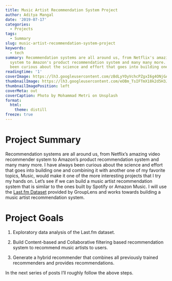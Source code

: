 ```yaml
---
title: Music Artist Recommendation System Project
author: Aditya Mangal
date: '2019-07-17'
categories:
  - Projects
tags:
  - Summary
slug: music-artist-recommendation-system-project
keywords:
  - tech
summary: Recommendation systems are all around us, from Netflix's amazing video recommender
  system to Amazon's product recommendation system and many many more. I have always
  been curious about the science and effort that goes into building one...
readingtime: '1'
coverImage: https://lh3.googleusercontent.com/zBdLyYOyVchcPZgxI6g4ONjGAOSsK3CcDitZq6_gHu1gbtmu5D_x-g5bZtweLd8gzAXYbIU9wIPpzG9l0bACOEKD59eETyU4vnmHqmCiLeGBRBXp3QVoh0RtSah9A28-5RHSKjgogkJM9HsFPR0_rG3wmfhntfk8y0FXMQ2sjWgQtV8_JU99JwCHpoRQqeZPa0pa5qRhczj3pDYgxciTf0ON97pfyvBaKTO1yh7sUl-_H-qJN703vJzlBwK-eqXIo7TTCqVUxsiLkFjQxMhHCOjAcoAmCEQaosSzkI3OVCexpyxhVi_P1GnKOkciC5XgVZadhLLXrHh3BSwEbQJWxXO7mu7qafLQQV4o8AwkiuOR6I4E3WobzWx5Ez8qhV2A8BLqOOJM-e2cnFV2ywAQWbxIXoZM3qyde30z4JZNFlRBS65UkPgncE_9R2rCCXRJOUBYgRP2u91io-6woH4sFyS-Z8FZVRiFDu7arZ3mI7l9jeVXqVEjvSw5go1Q52Irw0S_6t49Q_giN7eP_2mJ44lQVN_RpBquf-Nre0NkPpKXk4rph8lYPWLCVME84WCqIt6CQr7-RW_ZK7QnLOJ4dqwjGg6ipsgX6_ZnMDdJTDrpjwCUceMvB7myb_mbOMG_4BTA3WNOtrm7W6owMvcpNbTjr7Bakpb679hToV6V4l0kEKYn4k-b6QzTaKGrmL2_rvDUxlw5r2cB5ljl_wkZSYGF9w=w1464-h977-no
thumbnailImage: https://lh3.googleusercontent.com/eOBm_TsIFTmX18k2d5H3JbvrRoWKYKrkbRV94BiVpoOTvj4cAMQxKD9m5nhTSIR8al5xrzPVOEmsGnPh6UmXpAfQezwuuzhJdw1NlgYL9HnlXg4fhwNgJcFhU2lL8VQN8-bkTqxPJ9tJHnRKCEIyaFPJEZGa5woOy9IaM6JMaMsK7k5P67tY6-wXfLbvjKADTzfYrGVZ4QU4gWEoL5DZgRzXKBmRDnhTuQkVQeIRLEPKMFoSbwawyOjRKlqJRpblf-NHe2je2Dgst5wRrdBKHMOn8Juw199kRpINYBtuuPvyTEuS5jJqVrrRHajM007YmjA_YQ5LWW8bi6pVPOwam0Cvx_EP2oGE4Cd71B66XAic_MbRy_QgSqjs_hQuCUdnJvIcKyv0CGkt4_hflu4_I8fho76c_UM_hoU1ZkrP2Z1sc6BRepu_kW6HKg51gg-9c2VUQxp1SkX422ixEjstJAX8272wozq1eGoA-8eQ8q9tsfPqNa3KHqggvSM_2nkSVoSR22td6MK2Aaybdk9pJeX3exuQFmIhub9f-x6uqYgyzyrIUhfE5sy9ZBC99KSt0k97sy7gRtJsU4RFxDOa2wSfJJJi3F68RfLCyf138dSQl0JSjl55B4cqduiHIORWgt-knSj3otzgWHHF2V3wIvK9SfAe5svGiy629Th-H1NkrW6kNy5MG4Loh5xSxkIHDo7MzmDc5--ivFNv_XLhcj12Hg=w750-h500-no
thumbnailImagePosition: left
coverMeta: out
coverCaption: Photo by Mohammad Metri on Unsplash
format:
  html:
    theme: distill
freeze: true
---
```





# Project Summary
<p>Recommendation systems are all around us, from Netflix’s amazing video recommender system to Amazon’s product recommendation system and many many more. I have always been curious about the science and effort that goes into building one and combining it with another one of my favorite topics, Music, would make it one of the more interesting projects that I try my hands on. Let’s see if we can build a music artist recommendation system that is similar to the ones built by Spotify or Amazon Music. I will use the <a href="https://grouplens.org/datasets/hetrec-2011/">Last.fm Dataset</a> provided by GroupLens and works towards building a music artist recommendation system.</p>
# Project Goals
<ol style="list-style-type: decimal">
<li><p>Exploratory data analysis of the Last.fm dataset.</p></li>
<li><p>Build Content-based and Collaborative filtering based recommendation system to recommend music artists to users.</p></li>
<li><p>Generate a hybrid recommender that combines all previously trained recommenders and provides recommendations.</p></li>
</ol>
<p>In the next series of posts I’ll roughly follow the above steps.</p>
